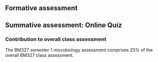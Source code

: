 ## Formative assessment

## Summative assessment: Online Quiz



### Contribution to overall class assessment

The BM327 semester 1 microbiology assessment comprises 25% of the overall BM327 class assessment.
